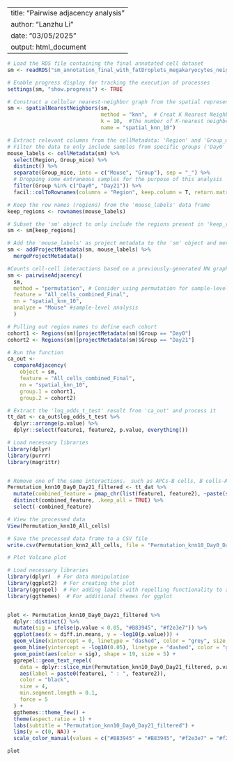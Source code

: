 
---
title: "Pairwise adjacency analysis"
author: "Lanzhu Li"
date: "03/05/2025"
output: html_document
---

```r
# Load the RDS file containing the final annotated cell dataset 
sm <- readRDS("sm_annotation_final_with_fatDroplets_megakaryocytes_neighborhood.RDS")
```



```r
# Enable progress display for tracking the execution of processes  
settings(sm, "show.progress") <- TRUE
```



```r
# Construct a cellular nearest-neighbor graph from the spatial representation  
sm <- spatialNearestNeighbors(sm,
                              method = "knn",  # Creat K Nearest Neighbor (KNN) Graph
                              k = 10,  #The number of K-nearest neighbors, adjust as necessary
                              name = "spatial_knn_10")
```



```r
# Extract relevant columns from the cellMetadata: 'Region' and 'Group_mice'
# Filter the data to only include samples from specific groups ('Day0' and 'Day21')
mouse_labels <- cellMetadata(sm) %>%
  select(Region, Group_mice) %>%
  distinct() %>%
  separate(Group_mice, into = c("Mouse", "Group"), sep = "_") %>%
  # Dropping some extraneous samples for the purpose of this analysis
  filter(Group %in% c("Day0", "Day21")) %>%
  facil::colToRownames(columns = "Region", keep.column = T, return.matrix = F)

# Keep the row names (regions) from the 'mouse_labels' data frame
keep_regions <- rownames(mouse_labels)

# Subset the 'sm' object to only include the regions present in 'keep_regions'
sm <- sm[keep_regions]

# Add the 'mouse_labels' as project metadata to the 'sm' object and merge the project metadata
sm <- addProjectMetadata(sm, mouse_labels) %>%
  mergeProjectMetadata()
```



```r
#Counts cell-cell interactions based on a previously-generated NN graph and computes interaction scores (enrichments and p-values) for each cell pair.
sm <- pairwiseAdjacency(
  sm,
  method = "permutation", # Consider using permutation for sample-level analyses
  feature = "All_cells_combined_Final",
  nn = "spatial_knn_10",
  analyze = "Mouse" #sample-level analysis
  )
```



```r
# Pulling out region names to define each cohort
cohort1 <- Regions(sm)[projectMetadata(sm)$Group == "Day0"]
cohort2 <- Regions(sm)[projectMetadata(sm)$Group == "Day21"]

# Run the function
ca_out <-
  compareAdjacency(
    object = sm,
    feature = "All_cells_combined_Final",
    nn = "spatial_knn_10",
    group.1 = cohort1,  
    group.2 = cohort2)
```


```r
# Extract the 'log_odds_t_test' result from 'ca_out' and process it
tt_dat <- ca_out$log_odds_t_test %>% 
  dplyr::arrange(p.value) %>% 
  dplyr::select(feature1, feature2, p.value, everything())

```



```r
# Load necessary libraries
library(dplyr)  
library(purrr)
library(magrittr)


# Remove one of the same interactions， such as APCs-B cells, B cells-APCs
Permutation_knn10_Day0_Day21_filtered <- tt_dat %>%
  mutate(combined_feature = pmap_chr(list(feature1, feature2), ~paste(sort(c(...)), collapse = "-"))) %>%  
  distinct(combined_feature, .keep_all = TRUE) %>%
  select(-combined_feature) 

# View the processed data
View(Permutation_knn10_All_cells)

# Save the processed data frame to a CSV file
write.csv(Permutation_knn2_All_cells, file = "Permutation_knn10_Day0_Day21_filtered.csv", row.names = FALSE)

```



```r
# Plot Volcano plot

# Load necessary libraries
library(dplyr)  # For data manipulation
library(ggplot2)  # For creating the plot
library(ggrepel)  # For adding labels with repelling functionality to avoid overlap
library(ggthemes)  # For additional themes for ggplot


plot <- Permutation_knn10_Day0_Day21_filtered %>%
  dplyr::distinct() %>%
  mutate(sig = ifelse(p.value < 0.05, "#B83945", "#f2e3e7")) %>%
  ggplot(aes(x = diff.in.means, y = -log10(p.value))) +
  geom_vline(xintercept = 0, linetype = "dashed", color = "grey", size = 0.3) +
  geom_hline(yintercept = -log10(0.05), linetype = "dashed", color = "grey", size = 0.3) +
  geom_point(aes(color = sig), shape = 19, size = 5) +
  ggrepel::geom_text_repel(
    data = dplyr::slice_min(Permutation_knn10_Day0_Day21_filtered, p.value, n = 2),
    aes(label = paste0(feature1, " : ", feature2)),
    color = "black",
    size = 4,
    min.segment.length = 0.1,
    force = 5
  ) +
  ggthemes::theme_few() +
  theme(aspect.ratio = 1) +
  labs(subtitle = "Permutation_knn10_Day0_Day21_filtered") +
  lims(y = c(0, NA)) +
  scale_color_manual(values = c("#B83945" = "#B83945", "#f2e3e7" = "#f2e3e7"))

plot

```


